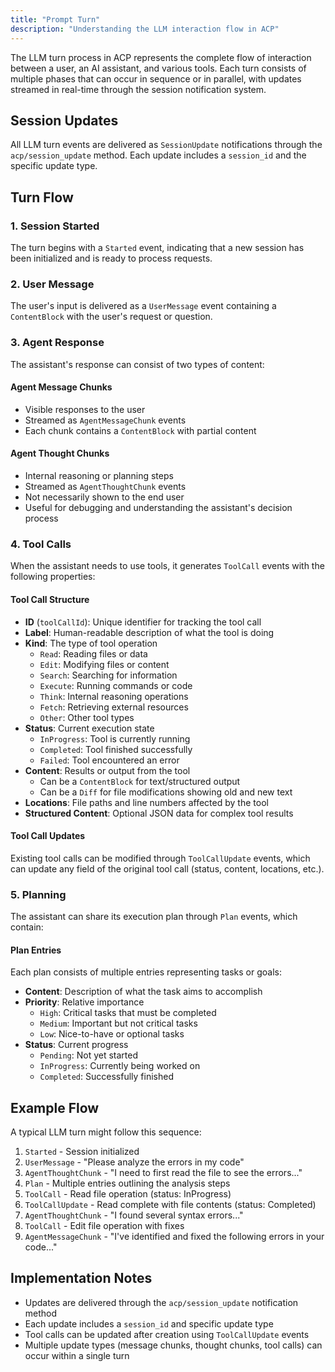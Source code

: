 ```yaml
---
title: "Prompt Turn"
description: "Understanding the LLM interaction flow in ACP"
---
```


The LLM turn process in ACP represents the complete flow of interaction between a user, an AI assistant, and various tools. Each turn consists of multiple phases that can occur in sequence or in parallel, with updates streamed in real-time through the session notification system.

## Session Updates

All LLM turn events are delivered as `SessionUpdate` notifications through the `acp/session_update` method. Each update includes a `session_id` and the specific update type.

## Turn Flow

### 1. Session Started

The turn begins with a `Started` event, indicating that a new session has been initialized and is ready to process requests.

### 2. User Message

The user's input is delivered as a `UserMessage` event containing a `ContentBlock` with the user's request or question.

### 3. Agent Response

The assistant's response can consist of two types of content:

#### Agent Message Chunks
- Visible responses to the user
- Streamed as `AgentMessageChunk` events
- Each chunk contains a `ContentBlock` with partial content

#### Agent Thought Chunks
- Internal reasoning or planning steps
- Streamed as `AgentThoughtChunk` events
- Not necessarily shown to the end user
- Useful for debugging and understanding the assistant's decision process

### 4. Tool Calls

When the assistant needs to use tools, it generates `ToolCall` events with the following properties:

#### Tool Call Structure
- **ID** (`toolCallId`): Unique identifier for tracking the tool call
- **Label**: Human-readable description of what the tool is doing
- **Kind**: The type of tool operation
  - `Read`: Reading files or data
  - `Edit`: Modifying files or content
  - `Search`: Searching for information
  - `Execute`: Running commands or code
  - `Think`: Internal reasoning operations
  - `Fetch`: Retrieving external resources
  - `Other`: Other tool types
- **Status**: Current execution state
  - `InProgress`: Tool is currently running
  - `Completed`: Tool finished successfully
  - `Failed`: Tool encountered an error
- **Content**: Results or output from the tool
  - Can be a `ContentBlock` for text/structured output
  - Can be a `Diff` for file modifications showing old and new text
- **Locations**: File paths and line numbers affected by the tool
- **Structured Content**: Optional JSON data for complex tool results

#### Tool Call Updates
Existing tool calls can be modified through `ToolCallUpdate` events, which can update any field of the original tool call (status, content, locations, etc.).

### 5. Planning

The assistant can share its execution plan through `Plan` events, which contain:

#### Plan Entries
Each plan consists of multiple entries representing tasks or goals:
- **Content**: Description of what the task aims to accomplish
- **Priority**: Relative importance
  - `High`: Critical tasks that must be completed
  - `Medium`: Important but not critical tasks
  - `Low`: Nice-to-have or optional tasks
- **Status**: Current progress
  - `Pending`: Not yet started
  - `InProgress`: Currently being worked on
  - `Completed`: Successfully finished

## Example Flow

A typical LLM turn might follow this sequence:

1. `Started` - Session initialized
2. `UserMessage` - "Please analyze the errors in my code"
3. `AgentThoughtChunk` - "I need to first read the file to see the errors..."
4. `Plan` - Multiple entries outlining the analysis steps
5. `ToolCall` - Read file operation (status: InProgress)
6. `ToolCallUpdate` - Read complete with file contents (status: Completed)
7. `AgentThoughtChunk` - "I found several syntax errors..."
8. `ToolCall` - Edit file operation with fixes
9. `AgentMessageChunk` - "I've identified and fixed the following errors in your code..."

## Implementation Notes

- Updates are delivered through the `acp/session_update` notification method
- Each update includes a `session_id` and specific update type
- Tool calls can be updated after creation using `ToolCallUpdate` events
- Multiple update types (message chunks, thought chunks, tool calls) can occur within a single turn
